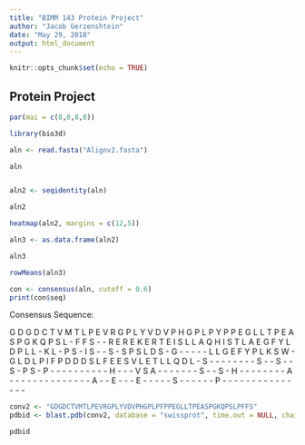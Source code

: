 ```yaml
---
title: "BIMM 143 Protein Project"
author: "Jacob Gerzenshtein"
date: "May 29, 2018"
output: html_document
---
```


```r
knitr::opts_chunk$set(echo = TRUE)
```

## Protein Project

```r
par(mai = c(8,8,8,8))
```


```r
library(bio3d)

aln <- read.fasta("Alignv2.fasta")

aln


aln2 <- seqidentity(aln)

aln2

heatmap(aln2, margins = c(12,5))

aln3 <- as.data.frame(aln2)

aln3

rowMeans(aln3)
```

```r
con <- consensus(aln, cutoff = 0.6)
print(con$seq)
```

Consensus Sequence:

G D G D C T V M T L P E V R G P L Y V D V P H G P L P Y P P E G L L T P E A S P G K Q P S L - F F S - - R E R E K E R T E I S L L A Q H I S T L A E G F Y L D P L L - K L - P S - I S - - S - S P S L D S - G - - - - - L L G E F Y P L K S W - G L D L P I F P D D D S L F E E S V L E T L L Q D L - S - - - - - - - - S - - S - - S - P S - P - - - - - - - - - - H - - - V S A - - - - - - - S - - S - H - - - - - - - - A - - - - - - - - - - - - - - A - - E - - - E - - - - - S - - - - - - P - - - - - - - - - - - - - - - 


```r

conv2 <- "GDGDCTVMTLPEVRGPLYVDVPHGPLPFPPEGLLTPEASPGKQPSLPFFS"
pdbid <- blast.pdb(conv2, database = "swissprot", time.out = NULL, chain.single = TRUE)

pdbid
```

```r

```

